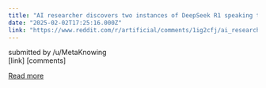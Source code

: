 ```yaml
---
title: "AI researcher discovers two instances of DeepSeek R1 speaking to each other in a language of symbols"
date: "2025-02-02T17:25:16.000Z"
link: "https://www.reddit.com/r/artificial/comments/1ig2cfj/ai_researcher_discovers_two_instances_of_deepseek/"
---
```


submitted by    /u/MetaKnowing  
 [link]   [comments]

[Read more](https://www.reddit.com/r/artificial/comments/1ig2cfj/ai_researcher_discovers_two_instances_of_deepseek/)
